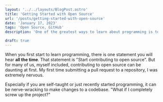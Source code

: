```yaml
---
layout: '../../layouts/BlogPost.astro'
title: 'Getting Started with Open Source'
url: '/posts/getting-started-with-open-source'
date: 'January 17, 2023'
tags: 'Open Source, GitHub'
description: 'One of the greatest ways to learn about programming is to work on real-life projects! In this guide, we will discuss the process of contributing to projects on GitHub.'

draft: true
---
```


When you first start to learn programming, there is one statement you will hear **all the time**. 
That statement is "Start contributing to open source". But for many of us, myself included,
contributing to open source can be daunting at first. My first time submitting a pull request to a
repository, I was extremely nervous.

Especially if you are self-taught or just recently started programming, it can be nerve-wracking to
make changes to a codebase. "What if I completely screw up the project?"